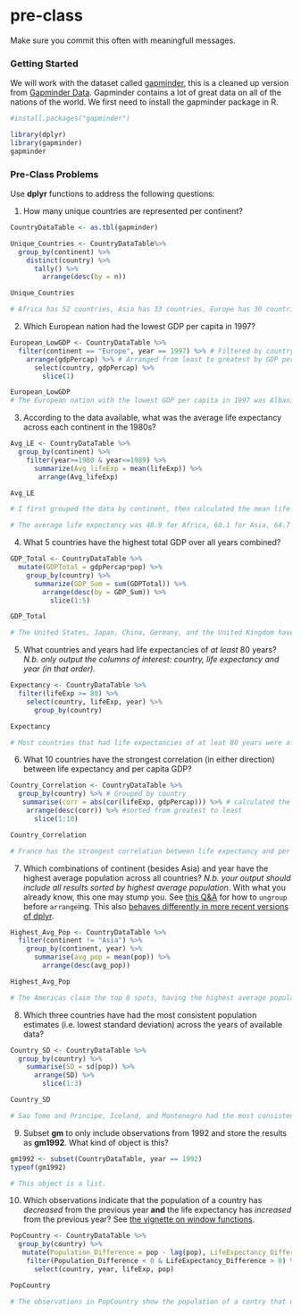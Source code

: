 # pre-class


Make sure you commit this often with meaningfull messages. 


### Getting Started


We will work with the dataset called [gapminder](https://github.com/jennybc/gapminder), this is a cleaned up version from [Gapminder Data](http://www.gapminder.org/data/). Gapminder contains a lot of great data on all of the nations of the world. We first need to install the gapminder package in R. 

```r
#install.packages("gapminder")
```



```r
library(dplyr)
library(gapminder)
gapminder
```



### Pre-Class Problems

Use **dplyr** functions to address the following questions:

1. How many unique countries are represented per continent?

```r
CountryDataTable <- as.tbl(gapminder) 

Unique_Countries <- CountryDataTable%>%
  group_by(continent) %>%
    distinct(country) %>%
      tally() %>%
        arrange(desc(by = n))

Unique_Countries

# Africa has 52 countries, Asia has 33 countries, Europe has 30 countries, Americas has 25 countries, and Oceania has 2 countries.
```

2. Which European nation had the lowest GDP per capita in 1997? 

```r
European_LowGDP <- CountryDataTable %>%
  filter(continent == "Europe", year == 1997) %>% # Filtered by country and year (Europe, 1997)
    arrange(gdpPercap) %>% # Arranged from least to greatest by GDP per Capita
      select(country, gdpPercap) %>%
        slice(1)

European_LowGDP
# The European nation with the lowest GDP per capita in 1997 was Albania, with a value of 3193.       
```



3. According to the data available, what was the average life expectancy across each continent in the 1980s?

```r
Avg_LE <- CountryDataTable %>%
  group_by(continent) %>%
    filter(year>=1980 & year<=1989) %>%
      summarize(Avg_lifeExp = mean(lifeExp)) %>%
       arrange(Avg_lifeExp)

Avg_LE 

# I first grouped the data by continent, then calculated the mean life expectancy for each continent. After, I sorted from least to greatest.

# The average life expectancy was 48.9 for Africa, 60.1 for Asia, 64.7 for Americas, 71.9 for Europe, and 74.3 for Oceania. 
```

4. What 5 countries have the highest total GDP over all years combined?

```r
GDP_Total <- CountryDataTable %>%
  mutate(GDPTotal = gdpPercap*pop) %>%
    group_by(country) %>%
      summarize(GDP_Sum = sum(GDPTotal)) %>%
        arrange(desc(by = GDP_Sum)) %>%
          slice(1:5)

GDP_Total

# The United States, Japan, China, Germany, and the United Kingdom have the highest total GDP over all years combined.
```

5. What countries and years had life expectancies of _at least_ 80 years? _N.b. only output the columns of interest: country, life expectancy and year (in that order)._

```r
Expectancy <- CountryDataTable %>%
  filter(lifeExp >= 80) %>%
    select(country, lifeExp, year) %>%
      group_by(country)

Expectancy

# Most countries that had life expectancies of at leat 80 years were after 2000.
```

6. What 10 countries have the strongest correlation (in either direction) between life expectancy and per capita GDP?

```r
Country_Correlation <- CountryDataTable %>%
  group_by(country) %>% # Grouped by country
   summarise(corr = abs(cor(lifeExp, gdpPercap))) %>% # calculated the absolute value of the correlation between life exp and GDP Per Cap
    arrange(desc(corr)) %>% #sorted from greatest to least
      slice(1:10)

Country_Correlation

# France has the strongest correlation between life expectancy and per capita GDP followed by Austria, Belgium, Norway, Oman, United Kingdom, Italy, Israel, Denmark, and Australia.
```

7. Which combinations of continent (besides Asia) and year have the highest average population across all countries? _N.b. your output should include all results sorted by highest average population_. With what you already know, this one may stump you. See [this Q&A](http://stackoverflow.com/q/27207963/654296) for how to `ungroup` before `arrange`ing. This also [behaves differently in more recent versions of dplyr](https://github.com/hadley/dplyr/releases/tag/v0.5.0).

```r
Highest_Avg_Pop <- CountryDataTable %>%
  filter(continent != "Asia") %>%
    group_by(continent, year) %>%
      summarise(avg_pop = mean(pop)) %>%
        arrange(desc(avg_pop))

Highest_Avg_Pop

# The Americas claim the top 8 spots, having the highest average population across all countries than the other continents.
```

8. Which three countries have had the most consistent population estimates (i.e. lowest standard deviation) across the years of available data?

```r
Country_SD <- CountryDataTable %>%
  group_by(country) %>%
    summarise(SD = sd(pop)) %>%
      arrange(SD) %>%
        slice(1:3)

Country_SD

# Sao Tome and Principe, Iceland, and Montenegro had the most consistent population estimates across the years of available data.
```

9. Subset **gm** to only include observations from 1992 and store the results as **gm1992**. What kind of object is this?
```r
gm1992 <- subset(CountryDataTable, year == 1992)
typeof(gm1992)

# This object is a list.
```

10. Which observations indicate that the population of a country has *decreased* from the previous year **and** the life expectancy has *increased* from the previous year? See [the vignette on window functions](https://cran.r-project.org/web/packages/dplyr/vignettes/window-functions.html).
```r
PopCountry <- CountryDataTable %>%
  group_by(country) %>%
   mutate(Population_Difference = pop - lag(pop), LifeExpectancy_Difference = lifeExp - lag(lifeExp)) %>%
    filter(Population_Difference < 0 & LifeExpectancy_Difference > 0) %>%
      select(country, year, lifeExp, pop)

PopCountry

# The observations in PopCountry show the population of a contry that decreased from the previous year but also had their life expectancy increase from the previous year.
```
